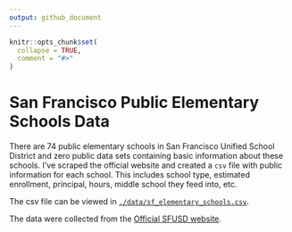 ```yaml
---
output: github_document
---
```


<!-- README.md is generated from README.Rmd. Please edit that file -->

```r
knitr::opts_chunk$set(
  collapse = TRUE,
  comment = "#>"
)
```

# San Francisco Public Elementary Schools Data

There are 74 public elementary schools in San Francisco Unified School District and zero public data sets containing basic information about these schools. I've scraped the official website and created a `csv` file with public information for each school. This includes school type, estimated enrollment, principal, hours, middle school they feed into, etc. 

The csv file can be viewed in [`./data/sf_elementary_schools.csv`](https://github.com/mkiang/scrap_sf_schools/blob/master/data/sf_elementary_schools.csv).

The data were collected from the [Official SFUSD website](https://www.sfusd.edu/schools-search).
